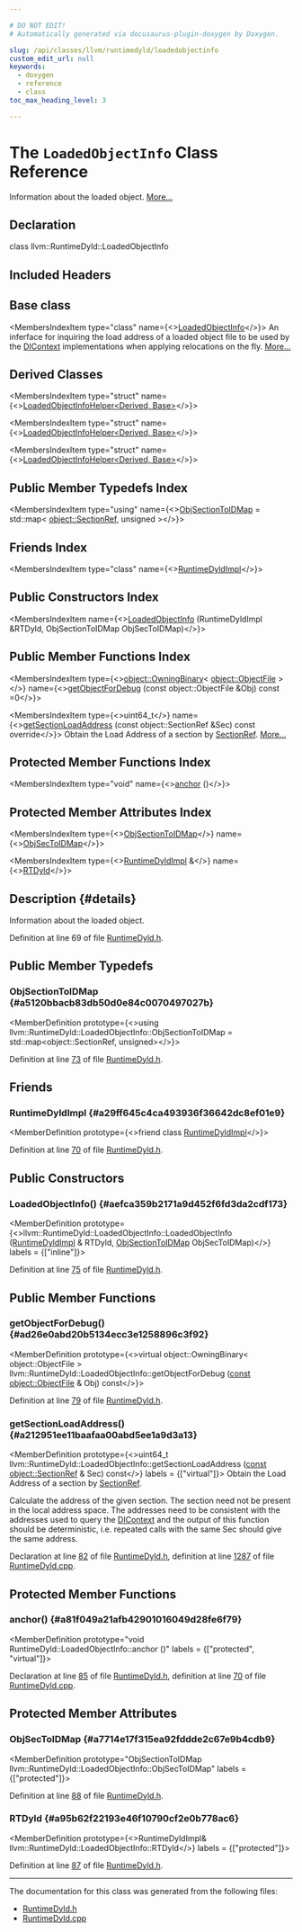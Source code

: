 ```yaml
---

# DO NOT EDIT!
# Automatically generated via docusaurus-plugin-doxygen by Doxygen.

slug: /api/classes/llvm/runtimedyld/loadedobjectinfo
custom_edit_url: null
keywords:
  - doxygen
  - reference
  - class
toc_max_heading_level: 3

---
```





# The `LoadedObjectInfo` Class Reference

<DoxygenPage pluginConfig={pluginConfig}>

Information about the loaded object. <a href="#details">More...</a>

## Declaration

<CodeBlock>class llvm::RuntimeDyld::LoadedObjectInfo</CodeBlock>

## Included Headers

<IncludesList>
<IncludesListItem
  filePath="llvm/ExecutionEngine/RuntimeDyld.h"
  permalink="/docs/api/files/include/include/llvm/include/llvm/executionengine/runtimedyld-h"
  isLocal="true" />
</IncludesList>

## Base class

<MembersIndex>

<MembersIndexItem
  type="class"
  name={<><a href="/docs/api/classes/llvm/loadedobjectinfo">LoadedObjectInfo</a></>}>
An inferface for inquiring the load address of a loaded object file to be used by the <a href="/docs/api/classes/llvm/dicontext">DIContext</a> implementations when applying relocations on the fly. <a href="/docs/api/classes/llvm/loadedobjectinfo/#details">More...</a>
</MembersIndexItem>

</MembersIndex>

## Derived Classes

<MembersIndex>

<MembersIndexItem
  type="struct"
  name={<><a href="/docs/api/structs/llvm/loadedobjectinfohelper">LoadedObjectInfoHelper&lt;Derived, Base&gt;</a></>}>
</MembersIndexItem>

<MembersIndexItem
  type="struct"
  name={<><a href="/docs/api/structs/llvm/loadedobjectinfohelper">LoadedObjectInfoHelper&lt;Derived, Base&gt;</a></>}>
</MembersIndexItem>

<MembersIndexItem
  type="struct"
  name={<><a href="/docs/api/structs/llvm/loadedobjectinfohelper">LoadedObjectInfoHelper&lt;Derived, Base&gt;</a></>}>
</MembersIndexItem>

</MembersIndex>

## Public Member Typedefs Index

<MembersIndex>

<MembersIndexItem
  type="using"
  name={<><a href="#a5120bbacb83db50d0e84c0070497027b">ObjSectionToIDMap</a> = std::map&lt; <a href="/docs/api/classes/llvm/object/sectionref">object::SectionRef</a>, unsigned &gt;</>}>
</MembersIndexItem>

</MembersIndex>

## Friends Index

<MembersIndex>

<MembersIndexItem
  type="class"
  name={<><a href="#a29ff645c4ca493936f36642dc8ef01e9">RuntimeDyldImpl</a></>}>
</MembersIndexItem>

</MembersIndex>

## Public Constructors Index

<MembersIndex>

<MembersIndexItem
  name={<><a href="#aefca359b2171a9d452f6fd3da2cdf173">LoadedObjectInfo</a> (RuntimeDyldImpl &amp;RTDyld, ObjSectionToIDMap ObjSecToIDMap)</>}>
</MembersIndexItem>

</MembersIndex>

## Public Member Functions Index

<MembersIndex>

<MembersIndexItem
  type={<><a href="/docs/api/classes/llvm/object/owningbinary">object::OwningBinary</a>&lt; <a href="/docs/api/classes/llvm/object/objectfile">object::ObjectFile</a> &gt;</>}
  name={<><a href="#ad26e0abd20b5134ecc3e1258896c3f92">getObjectForDebug</a> (const object::ObjectFile &amp;Obj) const =0</>}>
</MembersIndexItem>

<MembersIndexItem
  type={<>uint64&#95;t</>}
  name={<><a href="#a212951ee11baafaa00abd5ee1a9d3a13">getSectionLoadAddress</a> (const object::SectionRef &amp;Sec) const override</>}>
Obtain the Load Address of a section by <a href="/docs/api/classes/llvm/sectionref">SectionRef</a>. <a href="#a212951ee11baafaa00abd5ee1a9d3a13">More...</a>
</MembersIndexItem>

</MembersIndex>

## Protected Member Functions Index

<MembersIndex>

<MembersIndexItem
  type="void"
  name={<><a href="#a81f049a21afb42901016049d28fe6f79">anchor</a> ()</>}>
</MembersIndexItem>

</MembersIndex>

## Protected Member Attributes Index

<MembersIndex>

<MembersIndexItem
  type={<><a href="#a5120bbacb83db50d0e84c0070497027b">ObjSectionToIDMap</a></>}
  name={<><a href="#a7714e17f315ea92fddde2c67e9b4cdb9">ObjSecToIDMap</a></>}>
</MembersIndexItem>

<MembersIndexItem
  type={<><a href="/docs/api/classes/llvm/runtimedyldimpl">RuntimeDyldImpl</a> &amp;</>}
  name={<><a href="#a95b62f22193e46f10790cf2e0b778ac6">RTDyld</a></>}>
</MembersIndexItem>

</MembersIndex>

## Description {#details}

Information about the loaded object.

Definition at line 69 of file <a href="/docs/api/files/include/include/llvm/include/llvm/executionengine/runtimedyld-h">RuntimeDyld.h</a>.

<SectionDefinition>

## Public Member Typedefs

### ObjSectionToIDMap {#a5120bbacb83db50d0e84c0070497027b}

<MemberDefinition
  prototype={<>using llvm::RuntimeDyld::LoadedObjectInfo::ObjSectionToIDMap =  std::map&lt;object::SectionRef, unsigned&gt;</>}>

Definition at line <a href="/docs/api/files/include/include/llvm/include/llvm/executionengine/runtimedyld-h/#l00073">73</a> of file <a href="/docs/api/files/include/include/llvm/include/llvm/executionengine/runtimedyld-h">RuntimeDyld.h</a>.
</MemberDefinition>

</SectionDefinition>

<SectionDefinition>

## Friends

### RuntimeDyldImpl {#a29ff645c4ca493936f36642dc8ef01e9}

<MemberDefinition
  prototype={<>friend class <a href="/docs/api/classes/llvm/runtimedyldimpl">RuntimeDyldImpl</a></>}>

Definition at line <a href="/docs/api/files/include/include/llvm/include/llvm/executionengine/runtimedyld-h/#l00070">70</a> of file <a href="/docs/api/files/include/include/llvm/include/llvm/executionengine/runtimedyld-h">RuntimeDyld.h</a>.
</MemberDefinition>

</SectionDefinition>

<SectionDefinition>

## Public Constructors

### LoadedObjectInfo() {#aefca359b2171a9d452f6fd3da2cdf173}

<MemberDefinition
  prototype={<>llvm::RuntimeDyld::LoadedObjectInfo::LoadedObjectInfo (<a href="/docs/api/classes/llvm/runtimedyldimpl">RuntimeDyldImpl</a> &amp; RTDyld, <a href="#a5120bbacb83db50d0e84c0070497027b">ObjSectionToIDMap</a> ObjSecToIDMap)</>}
  labels = {["inline"]}>

Definition at line <a href="/docs/api/files/include/include/llvm/include/llvm/executionengine/runtimedyld-h/#l00075">75</a> of file <a href="/docs/api/files/include/include/llvm/include/llvm/executionengine/runtimedyld-h">RuntimeDyld.h</a>.
</MemberDefinition>

</SectionDefinition>

<SectionDefinition>

## Public Member Functions

### getObjectForDebug() {#ad26e0abd20b5134ecc3e1258896c3f92}

<MemberDefinition
  prototype={<>virtual object::OwningBinary&lt; object::ObjectFile &gt; llvm::RuntimeDyld::LoadedObjectInfo::getObjectForDebug (<a href="/docs/api/files/lib/lib/target/lib/target/aarch64/aarch64promoteconstant-cpp/#a90f8350fecae261c25be85d38b451bff">const</a> <a href="/docs/api/classes/llvm/object/objectfile">object::ObjectFile</a> &amp; Obj) const</>}>

Definition at line <a href="/docs/api/files/include/include/llvm/include/llvm/executionengine/runtimedyld-h/#l00079">79</a> of file <a href="/docs/api/files/include/include/llvm/include/llvm/executionengine/runtimedyld-h">RuntimeDyld.h</a>.
</MemberDefinition>

### getSectionLoadAddress() {#a212951ee11baafaa00abd5ee1a9d3a13}

<MemberDefinition
  prototype={<>uint64&#95;t llvm::RuntimeDyld::LoadedObjectInfo::getSectionLoadAddress (<a href="/docs/api/files/lib/lib/target/lib/target/aarch64/aarch64promoteconstant-cpp/#a90f8350fecae261c25be85d38b451bff">const</a> <a href="/docs/api/classes/llvm/object/sectionref">object::SectionRef</a> &amp; Sec) const</>}
  labels = {["virtual"]}>
Obtain the Load Address of a section by <a href="/docs/api/classes/llvm/sectionref">SectionRef</a>.

Calculate the address of the given section. The section need not be present in the local address space. The addresses need to be consistent with the addresses used to query the <a href="/docs/api/classes/llvm/dicontext">DIContext</a> and the output of this function should be deterministic, i.e. repeated calls with the same Sec should give the same address.

Declaration at line <a href="/docs/api/files/include/include/llvm/include/llvm/executionengine/runtimedyld-h/#l00082">82</a> of file <a href="/docs/api/files/include/include/llvm/include/llvm/executionengine/runtimedyld-h">RuntimeDyld.h</a>, definition at line <a href="/docs/api/files/lib/lib/executionengine/lib/executionengine/runtimedyld/runtimedyld-cpp/#l01287">1287</a> of file <a href="/docs/api/files/lib/lib/executionengine/lib/executionengine/runtimedyld/runtimedyld-cpp">RuntimeDyld.cpp</a>.
</MemberDefinition>

</SectionDefinition>

<SectionDefinition>

## Protected Member Functions

### anchor() {#a81f049a21afb42901016049d28fe6f79}

<MemberDefinition
  prototype="void RuntimeDyld::LoadedObjectInfo::anchor ()"
  labels = {["protected", "virtual"]}>

Declaration at line <a href="/docs/api/files/include/include/llvm/include/llvm/executionengine/runtimedyld-h/#l00085">85</a> of file <a href="/docs/api/files/include/include/llvm/include/llvm/executionengine/runtimedyld-h">RuntimeDyld.h</a>, definition at line <a href="/docs/api/files/lib/lib/executionengine/lib/executionengine/runtimedyld/runtimedyld-cpp/#l00070">70</a> of file <a href="/docs/api/files/lib/lib/executionengine/lib/executionengine/runtimedyld/runtimedyld-cpp">RuntimeDyld.cpp</a>.
</MemberDefinition>

</SectionDefinition>

<SectionDefinition>

## Protected Member Attributes

### ObjSecToIDMap {#a7714e17f315ea92fddde2c67e9b4cdb9}

<MemberDefinition
  prototype="ObjSectionToIDMap llvm::RuntimeDyld::LoadedObjectInfo::ObjSecToIDMap"
  labels = {["protected"]}>

Definition at line <a href="/docs/api/files/include/include/llvm/include/llvm/executionengine/runtimedyld-h/#l00088">88</a> of file <a href="/docs/api/files/include/include/llvm/include/llvm/executionengine/runtimedyld-h">RuntimeDyld.h</a>.
</MemberDefinition>

### RTDyld {#a95b62f22193e46f10790cf2e0b778ac6}

<MemberDefinition
  prototype={<>RuntimeDyldImpl&amp; llvm::RuntimeDyld::LoadedObjectInfo::RTDyld</>}
  labels = {["protected"]}>

Definition at line <a href="/docs/api/files/include/include/llvm/include/llvm/executionengine/runtimedyld-h/#l00087">87</a> of file <a href="/docs/api/files/include/include/llvm/include/llvm/executionengine/runtimedyld-h">RuntimeDyld.h</a>.
</MemberDefinition>

</SectionDefinition>

<hr/>

The documentation for this class was generated from the following files:

<ul>
<li><a href="/docs/api/files/include/include/llvm/include/llvm/executionengine/runtimedyld-h">RuntimeDyld.h</a></li>
<li><a href="/docs/api/files/lib/lib/executionengine/lib/executionengine/runtimedyld/runtimedyld-cpp">RuntimeDyld.cpp</a></li>
</ul>

</DoxygenPage>
